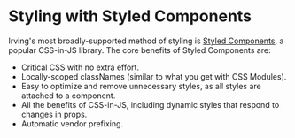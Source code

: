<Meta title="Styling|Style with Styled Components" />

# Styling with Styled Components
Irving's most broadly-supported method of styling is [Styled Components](https://styled-components.com/), a popular CSS-in-JS library. The core benefits of Styled Components are:
* Critical CSS with no extra effort.
* Locally-scoped classNames (similar to what you get with CSS Modules).
* Easy to optimize and remove unnecessary styles, as all styles are attached to a component.
* All the benefits of CSS-in-JS, including dynamic styles that respond to changes in props.
* Automatic vendor prefixing.
